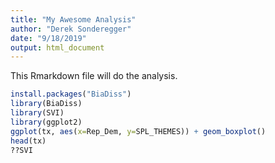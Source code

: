 ```yaml
---
title: "My Awesome Analysis"
author: "Derek Sonderegger"
date: "9/18/2019"
output: html_document
---
```


This Rmarkdown file will do the analysis.

```r
install.packages("BiaDiss")
library(BiaDiss)
library(SVI)   
library(ggplot2)
ggplot(tx, aes(x=Rep_Dem, y=SPL_THEMES)) + geom_boxplot()
head(tx)
??SVI
```
